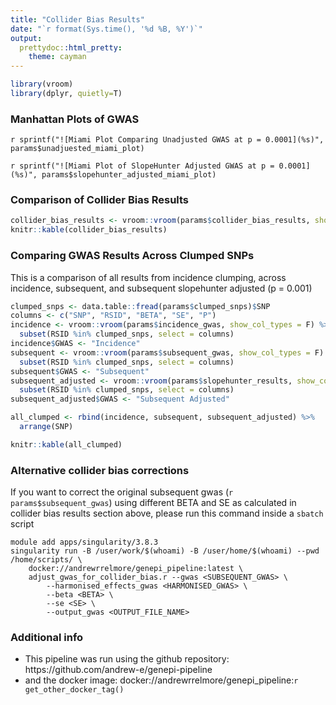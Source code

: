 ```yaml
---
title: "Collider Bias Results"
date: "`r format(Sys.time(), '%d %B, %Y')`"
output:
  prettydoc::html_pretty:
    theme: cayman
---
```

```r
library(vroom)
library(dplyr, quietly=T)
```

### Manhattan Plots of GWAS

`r sprintf("![Miami Plot Comparing Unadjusted GWAS at p = 0.0001](%s)", params$unadjuested_miami_plot)`

`r sprintf("![Miami Plot of SlopeHunter Adjusted GWAS at p = 0.0001](%s)", params$slopehunter_adjusted_miami_plot)`

### Comparison of Collider Bias Results
```r
collider_bias_results <- vroom::vroom(params$collider_bias_results, show_col_types = F)
knitr::kable(collider_bias_results)
```

### Comparing GWAS Results Across Clumped SNPs

This is a comparison of all results from incidence clumping, across incidence, subsequent, and subsequent slopehunter adjusted (p = 0.001)
```r
clumped_snps <- data.table::fread(params$clumped_snps)$SNP
columns <- c("SNP", "RSID", "BETA", "SE", "P")
incidence <- vroom::vroom(params$incidence_gwas, show_col_types = F) %>%
  subset(RSID %in% clumped_snps, select = columns)
incidence$GWAS <- "Incidence"
subsequent <- vroom::vroom(params$subsequent_gwas, show_col_types = F) %>%
  subset(RSID %in% clumped_snps, select = columns)
subsequent$GWAS <- "Subsequent"
subsequent_adjusted <- vroom::vroom(params$slopehunter_results, show_col_types = F) %>%
  subset(RSID %in% clumped_snps, select = columns)
subsequent_adjusted$GWAS <- "Subsequent Adjusted"

all_clumped <- rbind(incidence, subsequent, subsequent_adjusted) %>%
  arrange(SNP)

knitr::kable(all_clumped)
```
### Alternative collider bias corrections

If you want to correct the original subsequent gwas (`r params$subsequent_gwas`) using different BETA and SE as calculated in collider bias results section above, please run this command inside a `sbatch` script
```
module add apps/singularity/3.8.3
singularity run -B /user/work/$(whoami) -B /user/home/$(whoami) --pwd /home/scripts/ \
    docker://andrewrrelmore/genepi_pipeline:latest \
    adjust_gwas_for_collider_bias.r --gwas <SUBSEQUENT_GWAS> \
        --harmonised_effects_gwas <HARMONISED_GWAS> \
        --beta <BETA> \
        --se <SE> \
        --output_gwas <OUTPUT_FILE_NAME>
```

### Additional info

* This pipeline was run using the github repository: https://github.com/andrew-e/genepi-pipeline
* and the docker image: docker://andrewrrelmore/genepi_pipeline:`r get_other_docker_tag()`
